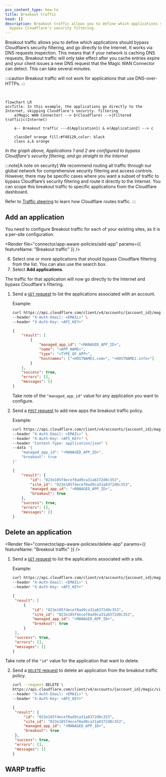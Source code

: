 ```yaml
---
pcx_content_type: how-to
title: Breakout traffic
head: []
description: Breakout traffic allows you to define which applications should
  bypass Cloudflare’s security filtering.
---
```



Breakout traffic allows you to define which applications should bypass Cloudflare’s security filtering, and go directly to the Internet. It works via DNS requests inspection. This means that if your network is caching DNS requests, Breakout traffic will only take effect after you cache entries expire and your client issues a new DNS request that the Magic WAN Connector can detect. This can take several minutes.

:::caution
Breakout traffic will not work for applications that use DNS-over-HTTPs.
:::

<br />

```mermaid
flowchart LR
accTitle: In this example, the applications go directly to the Internet, skipping Cloudflare's security. filtering
    a(Magic WAN Connector) --> b(Cloudflare) -->|Filtered traffic|c(Internet)

    a-- Breakout traffic ---d(Application1) & e(Application2) --> c

    classDef orange fill:#f48120,color: black
    class a,b orange
```

_In the graph above, Applications 1 and 2 are configured to bypass Cloudflare's security filtering, and go straight to the Internet_

:::note[A note on security]
We recommend routing all traffic through our global network for comprehensive security filtering and access controls. However, there may be specific cases where you want a subset of traffic to bypass Cloudflare’s security filtering and route it directly to the Internet. You can scope this breakout traffic to specific applications from the Cloudflare dashboard.

Refer to [Traffic steering](/magic-wan/reference/traffic-steering/) to learn how Cloudflare routes traffic.
:::

## Add an application

You need to configure Breakout traffic for each of your existing sites, as it is a per-site configuration.

<Tabs syncKey="dashPlusAPI"> <TabItem label="Dashboard">

<Render
	file="connector/app-aware-policies/add-app"
	params={{ featureName: "Breakout traffic" }}
/>

6. Select one or more applications that should bypass Cloudflare filtering from the list. You can also use the search box.
7. Select **Add applications**.

The traffic for that application will now go directly to the Internet and bypass Cloudflare's filtering.

</TabItem> <TabItem label="API">

<Render file="connector/account-id-api-key" />

1.  Send a [`GET` request](/api/resources/magic_transit/subresources/apps/methods/list/) to list the applications associated with an account.

    Example:

    ```bash
    curl https://api.cloudflare.com/client/v4/accounts/{account_id}/magic/apps \
    --header "X-Auth-Email: <EMAIL>" \
    --header "X-Auth-Key: <API_KEY>"
    ```

    ```json output
    {
    	"result": [
    		{
    			"managed_app_id": "<MANAGED_APP_ID>",
    			"name": "<APP_NAME>",
    			"type": "<TYPE_OF_APP>",
    			"hostnames": ["<HOSTNAME1.com>", "<HOSTNAME2.info>"]
    		}
    	],
    	"success": true,
    	"errors": [],
    	"messages": []
    }
    ```

    Take note of the `"managed_app_id"` value for any application you want to configure.

2.  Send a [`POST` request](/api/resources/magic_transit/subresources/sites/subresources/app_configuration/methods/create/) to add new apps the breakout traffic policy.

    Example:

    ```bash
    curl https://api.cloudflare.com/client/v4/accounts/{account_id}/magic/sites/{site_id}/app_configs \
    --header "X-Auth-Email: <EMAIL>" \
    --header "X-Auth-Key: <API_KEY>" \
    --header "Content-Type: application/json" \
    --data '{
    	"managed_app_id": "<MANAGED_APP_ID>",
    	"breakout": true
    }'
    ```

    ```json output
    {
    	"result": {
    		"id": "023e105f4ecef8ad9ca31a8372d0c353",
    		"site_id": "023e105f4ecef8ad9ca31a8372d0c353",
    		"managed_app_id": "<MANAGED_APP_ID>",
    		"breakout": true
    	},
    	"success": true,
    	"errors": [],
    	"messages": []
    }
    ```

</TabItem> </Tabs>

## Delete an application

<Tabs syncKey="dashPlusAPI"> <TabItem label="Dashboard">

<Render
	file="connector/app-aware-policies/delete-app"
	params={{ featureName: "Breakout traffic" }}
/>

</TabItem> <TabItem label="API">

<Render file="connector/account-id-api-key" />

1. Send a [`GET` request](/api/resources/magic_transit/subresources/sites/subresources/app_configuration/methods/list/) to list the applications associated with a site.

   Example:

   ```bash
   curl https://api.cloudflare.com/client/v4/accounts/{account_id}/magic/sites/{site_id}/app_configs \
   --header "X-Auth-Email: <EMAIL>" \
   --header "X-Auth-Key: <API_KEY>"
   ```

   ```json output
   {
   	"result": [
   		{
   			"id": "023e105f4ecef8ad9ca31a8372d0c353",
   			"site_id": "023e105f4ecef8ad9ca31a8372d0c353",
   			"managed_app_id": "<MANAGED_APP_ID>",
   			"breakout": true
   		}
   	],
   	"success": true,
   	"errors": [],
   	"messages": []
   }
   ```

Take note of the `"id"` value for the application that want to delete.

2. Send a [`DELETE` request](/api/resources/magic_transit/subresources/sites/subresources/app_configuration/methods/delete/) to delete an application from the breakout traffic policy.

   ```bash
   curl --request DELETE \
   https://api.cloudflare.com/client/v4/accounts/{account_id}/magic/sites/{site_id}/app_configs/{id} \
   --header "X-Auth-Email: <EMAIL>" \
   --header "X-Auth-Key: <API_KEY>"
   ```

   ```json output
   {
   	"result": {
   		"id": "023e105f4ecef8ad9ca31a8372d0c353",
   		"site_id": "023e105f4ecef8ad9ca31a8372d0c353",
   		"managed_app_id": "<MANAGED_APP_ID>",
   		"breakout": true
   	},
   	"success": true,
   	"errors": [],
   	"messages": []
   }
   ```

</TabItem> </Tabs>

## WARP traffic

<Render file="connector/app-aware-policies/warp-traffic" />
